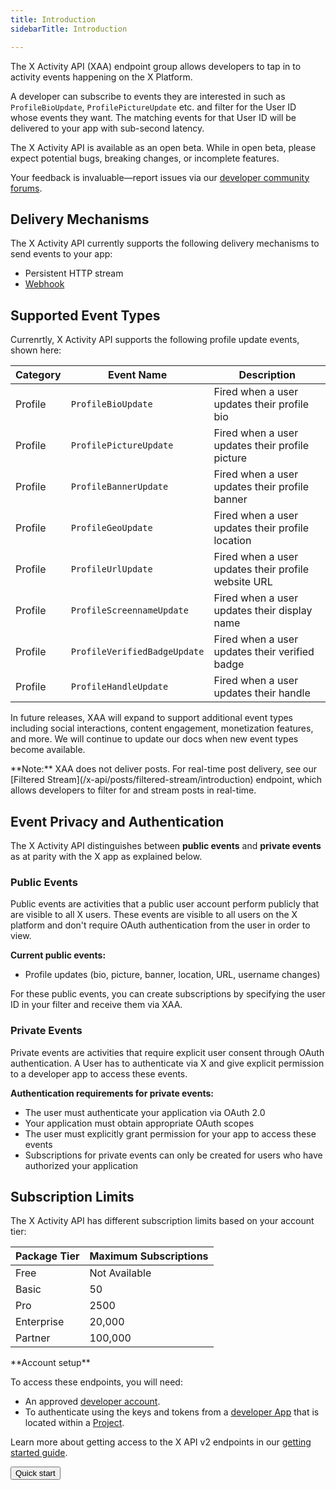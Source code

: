 ```yaml
---
title: Introduction
sidebarTitle: Introduction

---
```


The X Activity API (XAA) endpoint group allows developers to tap in to activity events happening on the X Platform.

A developer can subscribe to events they are interested in such as `ProfileBioUpdate`, `ProfilePictureUpdate` etc. and filter for the User ID whose events they want. The matching events for that User ID will be delivered to your app with sub-second latency.

<Warning>
The X Activity API is available as an open beta. While in open beta, please expect potential bugs, breaking changes, or incomplete features.

Your feedback is invaluable—report issues via our [developer community forums](https://devcommunity.x.com/).
</Warning>

## Delivery Mechanisms

The X Activity API currently supports the following delivery mechanisms to send events to your app:

- Persistent HTTP stream
- [Webhook](/x-api/webhooks/introduction)

## Supported Event Types

Currenrtly, X Activity API supports the following profile update events, shown here:

| Category | Event Name | Description |
| --- | --- | --- |
| Profile | `ProfileBioUpdate` | Fired when a user updates their profile bio |
| Profile | `ProfilePictureUpdate` | Fired when a user updates their profile picture |
| Profile | `ProfileBannerUpdate` | Fired when a user updates their profile banner |
| Profile | `ProfileGeoUpdate` | Fired when a user updates their profile location |
| Profile | `ProfileUrlUpdate` | Fired when a user updates their profile website URL |
| Profile | `ProfileScreennameUpdate` | Fired when a user updates their display name |
| Profile | `ProfileVerifiedBadgeUpdate` | Fired when a user updates their verified badge |
| Profile | `ProfileHandleUpdate` | Fired when a user updates their handle |


In future releases, XAA will expand to support additional event types including social interactions, content engagement, monetization features, and more. We will continue to update our docs when new event types become available.

<Note>
**Note:** XAA does not deliver posts. For real-time post delivery, see our [Filtered Stream](/x-api/posts/filtered-stream/introduction) endpoint, which allows developers to filter for and stream posts in real-time.
</Note>

## Event Privacy and Authentication

The X Activity API distinguishes between **public events** and **private events** as at parity with the X app as explained below.

### Public Events

Public events are activities that a public user account perform publicly that are visible to all X users. These events are visible to all users on the X platform and don't require OAuth authentication from the user in order to view.

**Current public events:**
- Profile updates (bio, picture, banner, location, URL, username changes)

For these public events, you can create subscriptions by specifying the user ID in your filter and receive them via XAA.

### Private Events

Private events are activities that require explicit user consent through OAuth authentication. A User has to authenticate via X and give explicit permission to a developer app to access these events. 

**Authentication requirements for private events:**
- The user must authenticate your application via OAuth 2.0
- Your application must obtain appropriate OAuth scopes
- The user must explicitly grant permission for your app to access these events
- Subscriptions for private events can only be created for users who have authorized your application

## Subscription Limits

The X Activity API has different subscription limits based on your account tier:

| Package Tier | Maximum Subscriptions |
| --- | --- |
| Free | Not Available |
| Basic | 50 |
| Pro | 2500 |
| Enterprise | 20,000 |
| Partner | 100,000 |

<Note>
**Account setup**

To access these endpoints, you will need:

* An approved [developer account](https://developer.x.com/en/portal/petition/essential/basic-info).
* To authenticate using the keys and tokens from a [developer App](/resources/fundamentals/developer-apps) that is located within a [Project](/resources/fundamentals/projects). 

Learn more about getting access to the X API v2 endpoints in our [getting started guide](/x-api/getting-started/getting-access).
</Note>

<div className="flex">
<Button href="/x-api/posts/filtered-stream/quickstart">
  Quick start
</Button>
</div>
